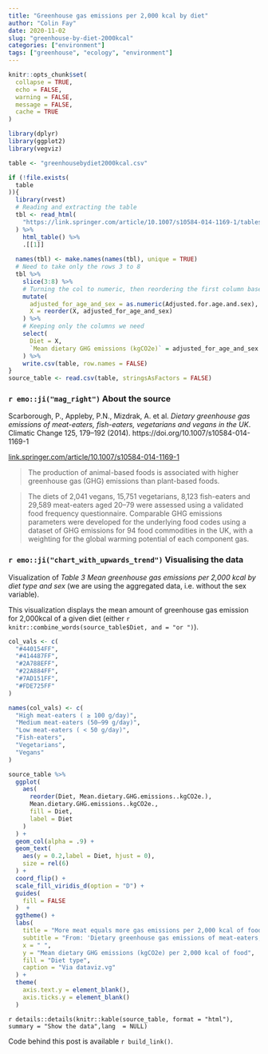 ```yaml
---
title: "Greenhouse gas emissions per 2,000 kcal by diet"
author: "Colin Fay"
date: 2020-11-02
slug: "greenhouse-by-diet-2000kcal"
categories: ["environment"]
tags: ["greenhouse", "ecology", "environment"]
---
```


```r
knitr::opts_chunk$set(
  collapse = TRUE, 
  echo = FALSE, 
  warning = FALSE, 
  message = FALSE, 
  cache = TRUE
)

library(dplyr)
library(ggplot2)
library(vegviz)

table <- "greenhousebydiet2000kcal.csv"

if (!file.exists(
  table
)){
  library(rvest)
  # Reading and extracting the table
  tbl <- read_html(
    "https://link.springer.com/article/10.1007/s10584-014-1169-1/tables/3"
  ) %>%
    html_table() %>%
    .[[1]] 
  
  names(tbl) <- make.names(names(tbl), unique = TRUE)
  # Need to take only the rows 3 to 8
  tbl %>%
    slice(3:8) %>%
    # Turning the col to numeric, then reordering the first column based on adjusted_for_age_and_sex
    mutate(
      adjusted_for_age_and_sex = as.numeric(Adjusted.for.age.and.sex), 
      X = reorder(X, adjusted_for_age_and_sex)
    ) %>% 
    # Keeping only the columns we need
    select(
      Diet = X,
      `Mean dietary GHG emissions (kgCO2e)` = adjusted_for_age_and_sex
    ) %>%
    write.csv(table, row.names = FALSE)
}
source_table <- read.csv(table, stringsAsFactors = FALSE)
```

### `r emo::ji("mag_right")` About the source 

::: {.source}
Scarborough, P., Appleby, P.N., Mizdrak, A. et al. _Dietary greenhouse gas emissions of meat-eaters, fish-eaters, vegetarians and vegans in the UK_. Climatic Change 125, 179–192 (2014). https://doi.org/10.1007/s10584-014-1169-1
::: 

::: {.link}
[link.springer.com/article/10.1007/s10584-014-1169-1](https://link.springer.com/article/10.1007/s10584-014-1169-1)
:::

::: {.quote}
> The production of animal-based foods is associated with higher greenhouse gas (GHG) emissions than plant-based foods.
:::

::: {.count}
> The diets of 2,041 vegans, 15,751 vegetarians, 8,123 fish-eaters and 29,589 meat-eaters aged 20–79 were assessed using a validated food frequency questionnaire. Comparable GHG emissions parameters were developed for the underlying food codes using a dataset of GHG emissions for 94 food commodities in the UK, with a weighting for the global warming potential of each component gas.
:::


### `r emo::ji("chart_with_upwards_trend")` Visualising the data

Visualization of _Table 3 Mean greenhouse gas emissions per 2,000 kcal by diet type and sex_ (we are using the aggregated data, i.e. without the sex variable).


This visualization displays the mean amount of greenhouse gas emission for 2,000kcal of a given diet (either `r knitr::combine_words(source_table$Diet, and = "or ")`).

```r

col_vals <- c(
  "#440154FF",
  "#414487FF", 
  "#2A788EFF", 
  "#22A884FF", 
  "#7AD151FF", 
  "#FDE725FF"
)

names(col_vals) <- c(
  "High meat-eaters ( ≥ 100 g/day)", 
  "Medium meat-eaters (50–99 g/day)", 
  "Low meat-eaters ( < 50 g/day)",
  "Fish-eaters", 
  "Vegetarians", 
  "Vegans"
)

source_table %>%
  ggplot(
    aes(
      reorder(Diet, Mean.dietary.GHG.emissions..kgCO2e.),
      Mean.dietary.GHG.emissions..kgCO2e., 
      fill = Diet, 
      label = Diet
    )
  ) + 
  geom_col(alpha = .9) + 
  geom_text(
    aes(y = 0.2,label = Diet, hjust = 0), 
    size = rel(6)
  ) + 
  coord_flip() + 
  scale_fill_viridis_d(option = "D") + 
  guides(
    fill = FALSE
  )  +
  ggtheme() +
  labs(
    title = "More meat equals more gas emissions per 2,000 kcal of food", 
    subtitle = "From: 'Dietary greenhouse gas emissions of meat-eaters, fish-eaters, vegetarians and vegans in the UK'\nhttps://link.springer.com/article/10.1007/s10584-014-1169-1", 
    x = " ", 
    y = "Mean dietary GHG emissions (kgCO2e) per 2,000 kcal of food", 
    fill = "Diet type",
    caption = "Via dataviz.vg"
  ) + 
  theme(
    axis.text.y = element_blank(),
    axis.ticks.y = element_blank()
  )
```

`r details::details(knitr::kable(source_table, format = "html"), summary = "Show the data",lang  = NULL)`

::: {.code}
Code behind this post is available `r build_link()`. 
:::
